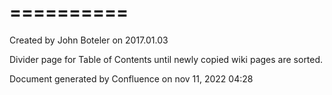 
# ========== 

 Created by  John Boteler on 2017.01.03

Divider page for Table of Contents until newly copied wiki pages are sorted.

Document generated by Confluence on nov 11, 2022 04:28
